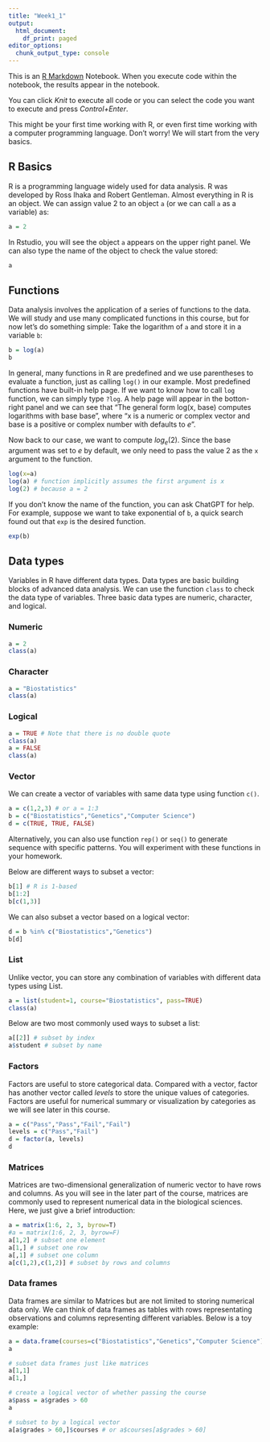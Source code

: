 ```yaml
---
title: "Week1_1"
output:
  html_document:
    df_print: paged
editor_options: 
  chunk_output_type: console
---
```


This is an [R Markdown](http://rmarkdown.rstudio.com) Notebook. When you execute code within the notebook, the results appear in the notebook. 

You can click *Knit* to execute all code or you can select the code you want to execute and press *Control+Enter*. 

This might be your first time working with R, or even first time working with a computer programming language. Don't worry! We will start from the very basics.

## R Basics

R is a programming language widely used for data analysis. R was developed by Ross Ihaka and Robert Gentleman. Almost everything in R is an object. We can assign value 2 to an object `a` (or we can call `a` as a variable) as:

```r
a = 2
```

In Rstudio, you will see the object `a` appears on the upper right panel. We can also type the name of the object to check the value stored:

```r
a 
```

## Functions

Data analysis involves the application of a series of functions to the data. We will study and use many complicated functions in this course, but for now let's do something simple: Take the logarithm of `a` and store it in a variable `b`:

```r
b = log(a)
b
```

In general, many functions in R are predefined and we use parentheses to evaluate a function, just as calling `log()` in our example. Most predefined functions have built-in help page. If we want to know how to call `log` function, we can simply type `?log`. A help page will appear in the botton-right panel and we can see that "The general form log(x, base) computes logarithms with base base", where "x is a numeric or complex vector and base is a positive or complex number with defaults to $e$". 

Now back to our case, we want to compute $log_e(2)$. Since the base argument was set to $e$ by default, we only need to pass the value 2 as the `x` argument to the function. 

```r
log(x=a)
log(a) # function implicitly assumes the first argument is x
log(2) # because a = 2
```

If you don't know the name of the function, you can ask ChatGPT for help. For example, suppose we want to take exponential of `b`, a quick search found out that `exp` is the desired function. 

```r
exp(b)
```

## Data types

Variables in R have different data types. Data types are basic building blocks of advanced data analysis. We can use the function `class` to check the data type of variables. Three basic data types are numeric, character, and logical.

### Numeric

```r
a = 2
class(a)
```

### Character

```r
a = "Biostatistics"
class(a)
```

### Logical
```r
a = TRUE # Note that there is no double quote
class(a)
a = FALSE
class(a)
```

### Vector

We can create a vector of variables with same data type using function `c()`.

```r
a = c(1,2,3) # or a = 1:3
b = c("Biostatistics","Genetics","Computer Science")
d = c(TRUE, TRUE, FALSE)
```

Alternatively, you can also use function `rep()` or `seq()` to generate sequence with specific patterns. You will experiment with these functions in your homework.

Below are different ways to subset a vector:

```r
b[1] # R is 1-based 
b[1:2] 
b[c(1,3)]
```

We can also subset a vector based on a logical vector:

```r
d = b %in% c("Biostatistics","Genetics")
b[d]
```

### List

Unlike vector, you can store any combination of variables with different data types using List.

```r
a = list(student=1, course="Biostatistics", pass=TRUE)
class(a)
```

Below are two most commonly used ways to subset a list:

```r
a[[2]] # subset by index
a$student # subset by name
```

### Factors

Factors are useful to store categorical data. Compared with a vector, factor has another vector called *levels* to store the unique values of categories. Factors are useful for numerical summary or visualization by categories as we will see later in this course.

```r
a = c("Pass","Pass","Fail","Fail")
levels = c("Pass","Fail")
d = factor(a, levels)
d
```

### Matrices

Matrices are two-dimensional generalization of numeric vector to have rows and columns. As you will see in the later part of the course, matrices are commonly used to represent numerical data in the biological sciences. Here, we just give a brief introduction:

```r
a = matrix(1:6, 2, 3, byrow=T) 
#a = matrix(1:6, 2, 3, byrow=F)
a[1,2] # subset one element
a[1,] # subset one row
a[,1] # subset one column
a[c(1,2),c(1,2)] # subset by rows and columns
```

### Data frames

Data frames are similar to Matrices but are not limited to storing numerical data only. We can think of data frames as tables with rows representating observations and columns representing different variables. Below is a toy example: 

```r
a = data.frame(courses=c("Biostatistics","Genetics","Computer Science"), grades=c(90,90,50))
a

# subset data frames just like matrices
a[1,1]
a[1,]

# create a logical vector of whether passing the course
a$pass = a$grades > 60
a

# subset to by a logical vector
a[a$grades > 60,]$courses # or a$courses[a$grades > 60]
```


